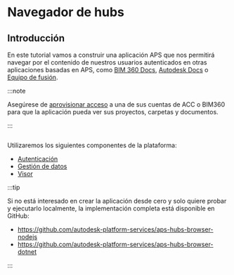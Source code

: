 
# Navegador de hubs

## Introducción

En este tutorial vamos a construir una aplicación APS que nos permitirá navegar por el contenido
de nuestros usuarios autenticados en otras aplicaciones basadas en APS, como [BIM 360 Docs](https://www.autodesk.com/bim-360/construction-document-management-software/),
[Autodesk Docs](https://www.autodesk.com/products/autodesk-docs/overview) o [Equipo de fusión](https://www.autodesk.com/products/fusion-360/overview).



:::note

Asegúrese de [aprovisionar acceso](../../01-getting-started/index.mdx#provision-access-in-other-products) a una de sus cuentas de ACC o BIM360
para que la aplicación pueda ver sus proyectos, carpetas y documentos.


:::



<Image img={PreviewUrl} />

Utilizaremos los siguientes componentes de la plataforma:

- [Autenticación](https://aps.autodesk.com/en/docs/oauth/v2/developers_guide/overview)
- [Gestión de datos](https://aps.autodesk.com/en/docs/data/v2/developers_guide/overview)
- [Visor](https://aps.autodesk.com/en/docs/viewer/v7/developers_guide/overview)



:::tip

Si no está interesado en crear la aplicación desde cero y solo quiere probar
y ejecutarlo localmente, la implementación completa está disponible en GitHub:
- https://github.com/autodesk-platform-services/aps-hubs-browser-nodejs
- https://github.com/autodesk-platform-services/aps-hubs-browser-dotnet


:::

